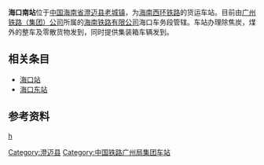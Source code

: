 {{Infobox China railway station
|车站名称 = 海口南站
|图片 = 海口南站2006 - panoramio.jpg
|图片介绍 = 
|其他名称 = 
|车站拼音 = Haikounan Zhan
|英文名称= Haikounan Railway Station<ref>{{Cite web |url=http://news.sina.com.cn/o/2012-09-18/080725196193.shtml |title=铁道部:火车站名含"东西南北"统一改用拼音 |accessdate=2018-06-16 |archive-date=2017-07-30 |archive-url=https://web.archive.org/web/20170730073100/http://news.sina.com.cn/o/2012-09-18/080725196193.shtml |dead-url=no }}</ref><ref>{{cite journal|author=铁道部运输局|journal=铁路客货运输专刊|year=2012|issue=4|title=关于明确铁路车站站名英文译法的通知 运营运调电[2012]1911号|pages=6}}</ref>
|车站代码 = 51460
|车站类型=货运站
|车站位置 = [[海南省|海南省]][[澄迈县|澄迈县]][[老城镇_(澄迈县)|老城镇]]
|归属 = [[海南铁路有限公司|海南铁路有限公司]]海口车务段
|线路 = [[海南西环铁路|海南西环铁路]]
|车站等级 = 
|月台数目 =
}}
'''海口南站'''位于[[中国|中国]][[海南省|海南省]][[澄迈县|澄迈县]][[老城镇_(澄迈县)|老城镇]]，为[[海南西环铁路|海南西环铁路]]的货运车站。目前由[[广州铁路集团|广州铁路（集团）公司]]所属的[[海南铁路有限公司|海南铁路有限公司]]海口车务段管辖。车站办理除焦炭，煤外的整车及零散货物发到，同时提供集装箱车辆发到。

==相关条目==
*[[海口站|海口站]]
*[[海口东站|海口东站]]
==参考资料==

{{海南西环铁路}}
[[Category:澄迈县|Category:澄迈县]]
[[Category:中国铁路广州局集团车站|Category:中国铁路广州局集团车站]]
[[分类:海口市铁路车站|h]]
